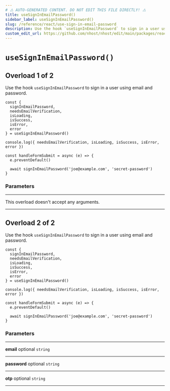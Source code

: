 ```yaml
---
# ⚠️ AUTO-GENERATED CONTENT. DO NOT EDIT THIS FILE DIRECTLY! ⚠️
title: useSignInEmailPassword()
sidebar_label: useSignInEmailPassword()
slug: /reference/react/use-sign-in-email-password
description: Use the hook `useSignInEmailPassword` to sign in a user using email and password.
custom_edit_url: https://github.com/nhost/nhost/edit/main/packages/react/src/useSignInEmailPassword.ts#L49
---
```


# `useSignInEmailPassword()`

## Overload 1 of 2

Use the hook `useSignInEmailPassword` to sign in a user using email and password.

```tsx
const {
  signInEmailPassword,
  needsEmailVerification,
  isLoading,
  isSuccess,
  isError,
  error
} = useSignInEmailPassword()

console.log({ needsEmailVerification, isLoading, isSuccess, isError, error })

const handleFormSubmit = async (e) => {
  e.preventDefault()

  await signInEmailPassword('joe@example.com', 'secret-password')
}
```

### Parameters

---

<span className="light-grey">This overload doesn't accept any arguments.</span>

---

## Overload 2 of 2

Use the hook `useSignInEmailPassword` to sign in a user using email and password.

```tsx
const {
  signInEmailPassword,
  needsEmailVerification,
  isLoading,
  isSuccess,
  isError,
  error
} = useSignInEmailPassword()

console.log({ needsEmailVerification, isLoading, isSuccess, isError, error })

const handleFormSubmit = async (e) => {
  e.preventDefault()

  await signInEmailPassword('joe@example.com', 'secret-password')
}
```

### Parameters

---

**<span className="parameter-name">email</span>** <span className="optional-status">optional</span> `string`

---

**<span className="parameter-name">password</span>** <span className="optional-status">optional</span> `string`

---

**<span className="parameter-name">otp</span>** <span className="optional-status">optional</span> `string`

---
